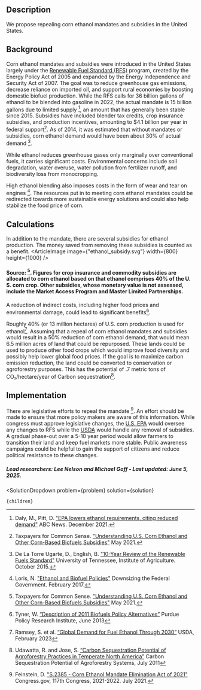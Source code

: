 


## Description
We propose repealing corn ethanol mandates and subsidies in the United States.

## Background
Corn ethanol mandates and subsidies were introduced in the United States largely under the [Renewable Fuel Standard (RFS)]( https://www.epa.gov/renewable-fuel-standard-program/overview-renewable-fuel-standard-program) program, created by the Energy Policy Act of 2005 and expanded by the Energy Independence and Security Act of 2007. The goal was to reduce greenhouse gas emissions, decrease reliance on imported oil, and support rural economies by boosting domestic biofuel production.
While the RFS calls for 36 billion gallons of ethanol to be blended into gasoline in 2022, the actual mandate is 15 billion gallons due to limited supply [^"1"], an amount that has generally been stable since 2015. Subsidies have included blender tax credits, crop insurance subsidies, and production incentives, amounting to $4.1 billion per year in federal support[^"4"]. As of 2014, it was estimated that without mandates or subsidies, corn ethanol demand would have been about 30% of actual demand [^"3"].

While ethanol reduces greenhouse gases only marginally over conventional fuels, it carries significant costs. Environmental concerns include soil degradation, water overuse, water pollution from fertilizer runoff, and biodiversity loss from monocropping.

High ethanol blending also imposes costs in the form of wear and tear on engines [^"2"].
The resources put in to meeting corn ethanol mandates could be redirected towards more sustainable energy solutions and could also help stabilize the food price of corn.

## Calculations
In addition to the mandate, there are several subsidies for ethanol production. The money saved from removing these subsidies is counted as a benefit.
<ArticleImage image={"ethanol_subsidy.svg"} width={800} height={1000} />
#### Source: [^"4"]. Figures for crop insurance and commodity subsidies are allocated to corn ethanol based on that ethanol comprises 40% of the U. S. corn crop. Other subsidies, whose monetary value is not assessed, include the Market Access Program and Master Limited Partnerships.

A reduction of indirect costs, including higher food prices and environmental damage, could lead to significant benefits[^"6"].

Roughly 40% (or 13 million hectares) of U.S. corn production is used for ethanol[^"7"]. Assuming that a repeal of corn ethanol mandates and subsidies would result in a 50% reduction of corn ethanol demand, that would mean 6.5 million acres of land that could be repurposed. These lands could be used to produce other food crops which would improve food diversity and possibly help lower global food prices. If the goal is to maximize carbon emission reduction, the land could be converted to conservation or agroforestry purposes. This has the potential of .7 metric tons of CO₂/hectare/year of Carbon sequestration[^"8"].

## Implementation
There are legislative efforts to repeal the mandate [^"5"]. An effort should be made to ensure that more policy makers are aware of this information. While congress must approve legislative changes, the [U.S. EPA]( https://www.epa.gov/) would oversee any changes to RFS while the [USDA]( https://www.usda.gov/) would handle any removal of subsidies. A gradual phase-out over a 5-10 year period would allow farmers to transition their land and keep fuel markets more stable. Public awareness campaigns could be helpful to gain the support of citizens and reduce political resistance to these changes.

##### Lead researchers: Lee Nelson and Michael Goff - Last updated: June 5, 2025.

[^"1"]: Daly, M., Pitt, D. ["EPA lowers ethanol requirements, citing reduced demand"](https://abcnews.go.com/Business/wireStory/epa-lowers-ethanol-requirements-citing-reduced-demand-81612040) ABC News. December 2021.

[^"2"]: Loris, N. ["Ethanol and Biofuel Policies"](https://www.downsizinggovernment.org/ethanol-and-biofuel-policies) Downsizing the Federal Government. February 2017.

[^"3"]: De La Torre Ugarte, D., English, B. ["10-Year Review of the Renewable Fuels Standard"](https://www.researchgate.net/publication/288667070_10-YEAR_REVIEW_OF_THE_RENEWABLE_FUELS_STANDARD_IMPACTS_TO_THE_ENVIRONMENT_THE_ECONOMY_AND_ADVANCED_BIOFUELS_DEVELOPMENT) University of Tennessee, Institute of Agriculture. October 2015.

[^"4"]: Taxpayers for Common Sense. ["Understanding U.S. Corn Ethanol and Other Corn-Based Biofuels Subsidies"](https://www.taxpayer.net/energy-natural-resources/understanding-u-s-corn-ethanol-and-other-corn-based-biofuels-subsidies/) May 2021.

[^"5"]: Feinstein, D. ["S.2385 - Corn Ethanol Mandate Elimination Act of 2021"](https://www.congress.gov/bill/117th-congress/senate-bill/2385/text?r=20&s=1) Congress.gov, 117th Congress, 2021-2022. July 2021.

[^"6"]: Tyner, W. [“Description of 2011 Biofuels Policy Alternatives”]( https://docs.lib.purdue.edu/gpripb/vol1/iss1/1/) Purdue Policy Research Institute, June 2013

[^"7"]: Ramsey, S. et al. [“Global Demand for Fuel Ethanol Through 2030”]( https://ers.usda.gov/sites/default/files/_laserfiche/outlooks/105762/BIO-05.pdf) USDA, February 2023

[^"8"]: Udawatta, R. and Jose, S. [“Carbon Sequestration Potential of Agroforestry Practices in Temperate North America”]( http://dx.doi.org/10.1007/978-94-007-1630-8_2) Carbon Sequestration Potential of Agroforestry Systems, July 2011


  <SolutionDropdown 
    problem={problem} 
    solution={solution}
  >
    {children}
  </SolutionDropdown>